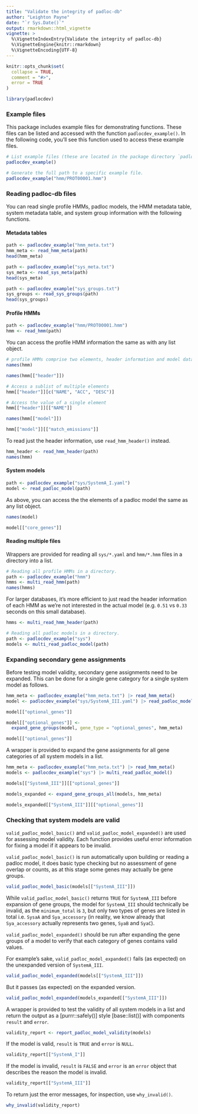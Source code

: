 ```yaml
---
title: "Validate the integrity of padloc-db"
author: "Leighton Payne"
date: "`r Sys.Date()`"
output: rmarkdown::html_vignette
vignette: >
  %\VignetteIndexEntry{Validate the integrity of padloc-db}
  %\VignetteEngine{knitr::rmarkdown}
  %\VignetteEncoding{UTF-8}
---
```


```r
knitr::opts_chunk$set(
  collapse = TRUE,
  comment = "#>",
  error = TRUE
)
```

```r
library(padlocdev)
```

### Example files

This package includes example files for demonstrating functions. These files
can be listed and accessed with the function `padlocdev_example()`. In the
following code, you'll see this function used to access these example files.

```r
# List example files (these are located in the package directory `padlocdev/inst/exdata/`).
padlocdev_example()

# Generate the full path to a specific example file.
padlocdev_example("hmm/PROT00001.hmm")
```

### Reading padloc-db files

You can read single profile HMMs, padloc models, the HMM metadata table, 
system metadata table, and system group information with the following 
functions.

#### Metadata tables

```r
path <- padlocdev_example("hmm_meta.txt")
hmm_meta <- read_hmm_meta(path)
head(hmm_meta)
```

```r
path <- padlocdev_example("sys_meta.txt")
sys_meta <- read_sys_meta(path)
head(sys_meta)
```

```r
path <- padlocdev_example("sys_groups.txt")
sys_groups <- read_sys_groups(path)
head(sys_groups)
```

#### Profile HMMs

```r
path <- padlocdev_example("hmm/PROT00001.hmm")
hmm <- read_hmm(path)
```

You can access the profile HMM information the same as with any list object.

```r
# profile HMMs comprise two elements, header information and model data
names(hmm)
```

```r
names(hmm[["header"]])

# Access a sublist of multiple elements
hmm[["header"]][c("NAME", "ACC", "DESC")]

# Access the value of a single element 
hmm[["header"]][["NAME"]]
```

```r
names(hmm[["model"]])

hmm[["model"]][["match_emissions"]]
```
To read just the header information, use `read_hmm_header()` instead.

```r
hmm_header <- read_hmm_header(path)
names(hmm)
```

#### System models

```r
path <- padlocdev_example("sys/SystemA_I.yaml")
model <- read_padloc_model(path)
```

As above, you can access the the elements of a padloc model the same as any 
list object.

```r
names(model)

model[["core_genes"]]
```

#### Reading multiple files

Wrappers are provided for reading all `sys/*.yaml` and `hmm/*.hmm` files in a 
directory into a list.

```r
# Reading all profile HMMs in a directory.
path <- padlocdev_example("hmm")
hmms <- multi_read_hmm(path)
names(hmms)
```

For larger databases, it's more efficient to just read the header information
of each HMM as we're not interested in the actual model (e.g. `0.51` vs `0.33` 
seconds on this small database).

```r
hmms <- multi_read_hmm_header(path)
```

```r
# Reading all padloc models in a directory.
path <- padlocdev_example("sys")
models <- multi_read_padloc_model(path)
```

### Expanding secondary gene assignments

Before testing model validity, secondary gene assignments need to be expanded.
This can be done for a single gene category for a single system model as
follows.

```r
hmm_meta <- padlocdev_example("hmm_meta.txt") |> read_hmm_meta()
model <- padlocdev_example("sys/SystemA_III.yaml") |> read_padloc_model()

model[["optional_genes"]]

model[["optional_genes"]] <- 
  expand_gene_groups(model, gene_type = "optional_genes", hmm_meta)

model[["optional_genes"]]
```

A wrapper is provided to expand the gene assignments for all gene categories 
of all system models in a list.

```r
hmm_meta <- padlocdev_example("hmm_meta.txt") |> read_hmm_meta()
models <- padlocdev_example("sys") |> multi_read_padloc_model()

models[["SystemA_III"]][["optional_genes"]]

models_expanded <- expand_gene_groups_all(models, hmm_meta)

models_expanded[["SystemA_III"]][["optional_genes"]]

```

### Checking that system models are valid

`valid_padloc_model_basic()` and `valid_padloc_model_expanded()` are used for
assessing model validity. Each function provides useful error information for
fixing a model if it appears to be invalid.

`valid_padloc_model_basic()` is run automatically upon building or reading a 
padloc model, it does basic type checking but no assessment of gene overlap or 
counts, as at this stage some genes may actually be gene groups. 

```r
valid_padloc_model_basic(models[["SystemA_III"]])
```

While `valid_padloc_model_basic()` returns `TRUE` for `SystemA_III` before 
expansion of gene groups, the model for `SystemA_III` should technically be
invalid, as the `minimum_total` is `3`, but only two types of genes are listed
in total i.e. `SysaA` and `Sya_accessory` (in reality, we know already that 
`Sya_accessory` actually represents two genes, `SyaB` and `SyaC`).

`valid_padloc_model_expanded()` should be run after expanding the gene groups
of a model to verify that each category of genes contains valid values.

For example's sake, `valid_padloc_model_expanded()` fails (as expected) on the 
unexpanded version of `SystemA_III`.

```r
valid_padloc_model_expanded(models[["SystemA_III"]])
```

But it passes (as expected) on the expanded version.

```r
valid_padloc_model_expanded(models_expanded[["SystemA_III"]])
```

A wrapper is provided to test the validity of all system models in a list and 
return the output as a [purrr::safely()] style [base::list()] with components 
`result` and `error`.

```r
validity_report <- report_padloc_model_validity(models)
```

If the model is valid, `result` is `TRUE` and `error` is `NULL`. 

```r
validity_report[["SystemA_I"]]
```

If the model is invalid, `result` is `FALSE` and `error` is an `error`
object that describes the reason the model is invalid.

```r
validity_report[["SystemA_III"]]
```

To return just the error messages, for inspection, use `why_invalid()`.

```r
why_invalid(validity_report)
```
